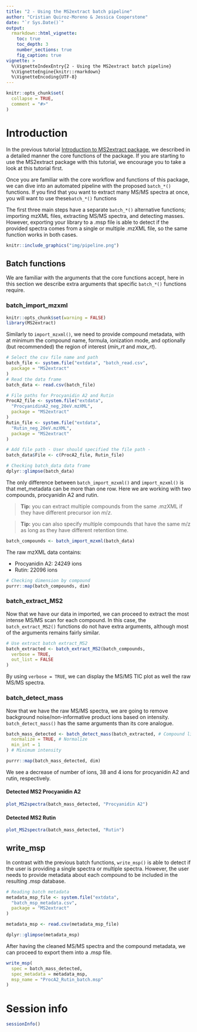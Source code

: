 ```yaml
---
title: "2 - Using the MS2extract batch pipeline"
author: "Cristian Quiroz-Moreno & Jessica Cooperstone"
date: "`r Sys.Date()`"
output: 
  rmarkdown::html_vignette:
    toc: true
    toc_depth: 3
    number_sections: true
    fig_caption: true    
vignette: >
  %\VignetteIndexEntry{2 - Using the MS2extract batch pipeline}
  %\VignetteEngine{knitr::rmarkdown}
  %\VignetteEncoding{UTF-8}
---
```


```r
knitr::opts_chunk$set(
  collapse = TRUE,
  comment = "#>"
)
```


# Introduction

In the previous tutorial 
[Introduction to MS2extract package](https://cooperstonelab.github.io/MS2extract/articles/introduction.html),
we described in a detailed manner the core functions of the package. If you are starting
to use the MS2extract package with this tutorial, we encourage you to take 
a look at this tutorial first.

Once you are familiar with the core workflow and functions of this
package, we can dive into an automated pipeline with the proposed
`batch_*()` functions. If you find that you want to extract many MS/MS spectra 
at once, you will want to use these`batch_*()` functions

The first three main steps have a separate `batch_*()` alternative functions;
importing mzXML files, extracting MS/MS spectra,
and detecting masses. However, exporting your library to a .msp file is able to
detect if the provided spectra comes from a single or multiple .mzXML file,
so the same function works in both cases.

```r
knitr::include_graphics("img/pipeline.png")
```

## Batch functions

We are familiar with the arguments that the core functions accept, here in this
section we describe extra arguments that specific `batch_*()` functions require.

### batch_import_mzxml


```r
knitr::opts_chunk$set(warning = FALSE)
library(MS2extract)
```

Similarly to `import_mzxml()`, we need to provide compound metadata, with at 
minimum the compound name, formula, ionization mode, and optionally (but 
recommended) the region of interest (*min_rt* and *max_rt*).



```r
# Select the csv file name and path
batch_file <- system.file("extdata", "batch_read.csv",
  package = "MS2extract"
)
# Read the data frame
batch_data <- read.csv(batch_file)

# File paths for Procyanidin A2 and Rutin
ProcA2_file <- system.file("extdata",
  "ProcyanidinA2_neg_20eV.mzXML",
  package = "MS2extract"
)
Rutin_file <- system.file("extdata",
  "Rutin_neg_20eV.mzXML",
  package = "MS2extract"
)

# Add file path - User should specified the file path -
batch_data$File <- c(ProcA2_file, Rutin_file)

# Checking batch_data data frame
dplyr::glimpse(batch_data)
```

The only difference between `batch_import_mzxml()` and  `import_mzxml()` 
is that  met_metadata can be more than one row. Here we are working with two 
compounds, procyanidin A2 and rutin.


> **Tip:** you can extract multiple compounds from the same .mzXML if they have different precursor ion *m*/*z*.

> **Tip:** you can also specify multiple compounds that have the same m/z as long as they have different retention time.

```r
batch_compounds <- batch_import_mzxml(batch_data)
```

The raw mzXML data contains:

* Procyanidin A2: 24249 ions
* Rutin: 22096 ions

```r
# Checking dimension by compound
purrr::map(batch_compounds, dim)
```

### batch_extract_MS2

Now that we have our data in imported, we can proceed to extract the most
intense MS/MS scan for each compound. In this case, the `batch_extract_MS2()` functions
do not have extra arguments, although most of the arguments remains fairly
similar.


```r
# Use extract batch extract_MS2
batch_extracted <- batch_extract_MS2(batch_compounds,
  verbose = TRUE,
  out_list = FALSE
)
```

By using `verbose = TRUE`, we can display the MS/MS TIC plot as well the raw
MS/MS spectra.

### batch_detect_mass

Now that we have the raw MS/MS spectra, we are going to remove background 
noise/non-informative product ions
based on intensity. `batch_detect_mass()` has the same arguments
than its core analogue.


```r
batch_mass_detected <- batch_detect_mass(batch_extracted, # Compound list
  normalize = TRUE, # Normalize
  min_int = 1
) # Minimum intensity

purrr::map(batch_mass_detected, dim)
```


We see a decrease of number of ions, 38 and 4 ions for procyanidin A2 and rutin,
respectively.


#### Detected MS2 Procyanidin A2

```r
plot_MS2spectra(batch_mass_detected, "Procyanidin A2")
```


#### Detected MS2 Rutin

```r
plot_MS2spectra(batch_mass_detected, "Rutin")
```


## write_msp

In contrast with the previous batch functions, `write_msp()` is able to detect
if the user is providing a single spectra or multiple spectra. However, the
user needs to provide metadata about each compound to be included in the 
resulting .msp database.

```r
# Reading batch metadata
metadata_msp_file <- system.file("extdata",
  "batch_msp_metadata.csv",
  package = "MS2extract"
)

metadata_msp <- read.csv(metadata_msp_file)

dplyr::glimpse(metadata_msp)
```

After having the cleaned MS/MS spectra and the compound metadata, we can proceed
to export them into a .msp file.

```r
write_msp(
  spec = batch_mass_detected,
  spec_metadata = metadata_msp,
  msp_name = "ProcA2_Rutin_batch.msp"
)
```



# Session info

```r
sessionInfo()
```



